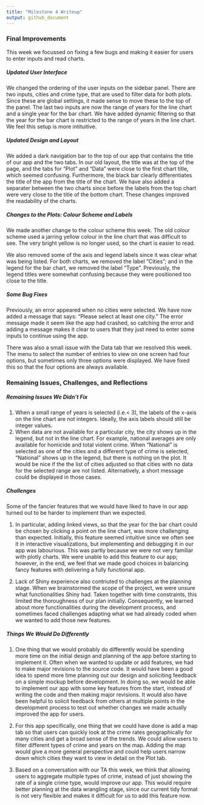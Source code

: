 ```yaml
---
title: "Milestone 4 Writeup"
output: github_document
---
```


### Final Improvements  

This week we focussed on fixing a few bugs and making it easier for users to enter inputs and read charts. 

##### Updated User Interface  

We changed the ordering of the user inputs on the sidebar panel. There are two inputs, cities and crime type, that are used to filter data for both plots. Since these are global settings, it made sense to move these to the top of the panel. The last two inputs are now the range of years for the line chart and a single year for the bar chart. We have added dynamic filtering so that the year for the bar chart is restricted to the range of years in the line chart. We feel this setup is more intituitive.

##### Updated Design and Layout

We added a dark navigation bar to the top of our app that contains the title of our app and the two tabs. In our old layout, the title was at the top of the page, and the tabs for "Plot" and "Data" were close to the first chart title,  which seemed confusing. Furthermore, the black bar clearly differentiates the title of the app from the title of the chart. We have also added a separater between the two charts since before the labels from the top chart were very close to the title of the bottom chart. These changes improved the readability of the charts. 

##### Changes to the Plots: Colour Scheme and Labels

We made another change to the colour scheme this week. The old colour scheme used a jarring yellow colour in the line chart that was difficult to see. The very bright yellow is no longer used, so the chart is easier to read.  

We also removed some of the axis and legend labels since it was clear what was being listed. For both charts, we removed the label "Cities"; and in the legend for the bar chart, we removed the label "Type". Previously, the legend titles were somewhat confusing because they were positioned too close to the title.   

##### Some Bug Fixes 

Previously, an error appeared when no cities were selected. We have now added a message that says: "Please select at least one city." The error message made it seem like the app had crashed, so catching the error and adding a message makes it clear to users that they just need to enter some inputs to continue using the app.      

There was also a small issue with the Data tab that we resolved this week. The menu to select the number of entries to view on one screen had four options, but sometimes only three options were displayed. We have fixed this so that the four options are always available. 

### Remaining Issues, Challenges, and Reflections

##### Remaining Issues We Didn't Fix

1. When a small range of years is selected (i.e.< 3), the labels of the x-axis on the line chart are not integers. Ideally, the axis labels should still be integer values.  
2. When data are not available for a particular city, the city shows up in the legend, but not in the line chart. For example, national averages are only available for homicide and total violent crime. When "National" is selected as one of the cities and a different type of crime is selected, "National" shows up in the legend, but there is nothing on the plot. It would be nice if the the list of cities adjusted so that cities with no data for the selected range are not listed. Alternatively, a short message could be displayed in those cases.

##### Challenges
Some of the fancier features that we would have liked to have in our app turned out to be harder to implement than we expected.

1. In particular, adding linked views, so that the year for the bar chart could be chosen by clicking a point on the line chart, was more challenging than expected. Initially, this feature seemed intuitive since we often see it in interactive visualizations, but implementing and debugging it in our app was labourious. This was partly because we were not very familiar with plotly charts. We were unable to add this feature to our app; however, in the end, we feel that we made good choices in balancing fancy features with delivering a fully functional app.

2. Lack of Shiny experience also contriuted to challenges at the planning stage. When we brainstormed the scope of the project, we were unsure what functionalities Shiny had. Taken together with time constraints, this limited the thoroughness of our plan initially. Consequently, we learned about more functionalities during the development process, and sometimes faced challenges adapting what we had already coded when we wanted to add those new features.


##### Things We Would Do Differently  

1. One thing that we would probably do differently would be spending more time on the initial design and planning of the app before starting to implement it. Often when we wanted to update or add features, we had to make major revisions to the source code. It would have been a good idea to spend more time planning out our design and soliciting feedback on a simple mockup before development. In doing so, we would be able to implement our app with some key features from the start, instead of writing the code and then making major revisions. It would also have been helpful to solicit feedback from others at multiple points in the development process to test out whether changes we made actually improved the app for users.  

2. For this app specifically, one thing that we could have done is add a map tab so that users can quickly look at the crime rates geographically for many cities and get a broad sense of the trends. We could allow users to filter different types of crime and years on the map. Adding the map would give a more general perspective and could help users narrow down which cities they want to view in detail on the Plot tab.  

3. Based on a conversation with our TA this week, we think that allowing users to aggregate multiple types of crime, instead of just showing the rate of a single crime type, would improve our app. This would require better planning at the data wrangling stage, since our current tidy format is not very flexible and makes it difficult for us to add this feature now. 
